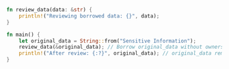 ```rust
fn review_data(data: &str) {
    println!("Reviewing borrowed data: {}", data);
}

fn main() {
    let original_data = String::from("Sensitive Information");
    review_data(&original_data); // Borrow original_data without ownership transfer
    println!("After review: {:?}", original_data); // original_data remains accessible
}

```